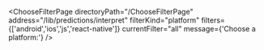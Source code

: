 


<ChooseFilterPage
    directoryPath="/ChooseFilterPage"
    address="/lib/predictions/interpret"
    filterKind="platform"
    filters={['android','ios','js','react-native']}
    currentFilter="all"
    message={'Choose a platform:'}
/>
